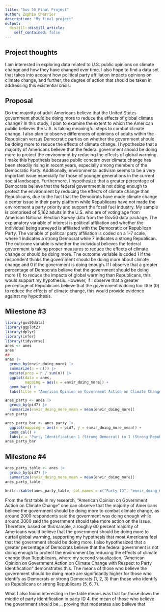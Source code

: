 ```yaml
---
title: "Gov 50 Final Project"
author: Zophia Cherrier
description: "My final project"
output:
  distill::distill_article:
    self_contained: false
---
```




## Project thoughts

I am interested in exploring data related to U.S. public opinions on climate change and how they have changed over time. I also hope to find a data set that takes into account how political party affiliation impacts opinions on climate change, and further, the degree of action that should be taken in addressing this existential crisis.  

## Proposal
 
Do the majority of adult Americans believe that the United States government should be doing more to reduce the effects of global climate change? In this study, I plan to examine the extent to which the American public believes the U.S. is taking meaningful steps to combat climate change. I also plan to observe differences of opinions of adults within the Republican versus Democratic parties on whether the government should be doing more to reduce the effects of climate change. I hypothesize that a majority of Americans believe that the federal government should be doing more to protect the environment by reducing the effects of global warming. I make this hypothesis because public concern over climate change has been steadily rising in recent years, especially among members of the Democratic Party. Additionally, environmental activism seems to be a very important issue especially for those of younger generations in the current social landscape. Furthermore, I hypothesize that a greater percentage of Democrats believe that the federal government is not doing enough to protect the environment by reducing the effects of climate change than Republicans, due to the fact that the Democrats have made climate change a center issue in their party platform while Republicans have not made the environment a party priority and support the fossil fuel industry. My sample is comprised of 5,162 adults in the U.S. who are of voting age from American National Election Survey data from the Gov50 data package. The explanatory variable of interest is political affiliation and whether the individual being surveyed is affiliated with the Democratic or Republican Party. The variable of political party affiliation is coded on a 1-7 scale, where 1 indicates a strong Democrat while 7 indicates a strong Republican. The outcome variable is whether the individual believes the federal government is taking proper measures to reduce the effects of climate change or should be doing more. The outcome variable is coded 1 if the respondent thinks the government should be doing more about climate change and 0 if the government is doing enough. If I observe that a greater percentage of Democrats believe that the government should be doing more (1) to reduce the impacts of global warming than Republicans, this would support my hypothesis. However, if I observe that a greater percentage of Republicans believe that the government is doing too little (0) to reduce the effects of climate change, this would provide evidence against my hypothesis. 

## Milestone #3

```r
library(gov50data)
library(ggplot2)
library(dplyr)
library(infer)
library(tidyverse)
anes <- anes
anes
##
anes |>
  group_by(envir_doing_more) |>
  summarize(n = n()) |>
  mutate(prop = n / sum(n)) |>
  ggplot(data = anes, 
         mapping = aes(x = envir_doing_more)) +
  geom_bar() +
  labs(title = "American Opinion on Government Action on Climate Change")

anes_party <- anes |>
  group_by(pid7) |>
  summarize(envir_doing_more_mean = mean(envir_doing_more))
anes_party

anes_party_bar <- anes_party |>
  ggplot(mapping = aes(x = pid7, y = envir_doing_more_mean)) +
  geom_col() +
  labs(x = "Party Identification 1 (Strong Democrat) to 7 (Strong Republican)", title = "American Opinion on Government Action on Climate Change With Respect to Party Identification")
anes_party_bar


```
## Milestone #4

```r
anes_party_table <- anes |>
  group_by(pid7) |>
  summarize(envir_doing_more_mean = mean(envir_doing_more)) 
anes_party_table

knitr::kable(anes_party_table, col.names = c("Party ID", "envir_doing_more_mean"))


```

From the first table in my research, "American Opinion on Government Action on Climate Change" one can observe that the majority of Americans believe the government should be doing more to combat climate change, as around 2000 respondents said the government was doing enough while around 3000 said the government should take more action on the issue. Therefore, based on this sample, a roughly 60 percent majority of Americans would believe that the government should be doing more to curtail global warming, supporting my hypothesis that most Americans feel that the government should be doing more. I also hypothesized that a greater percentage of Democrats believe that the federal government is not doing enough to protect the environment by reducing the effects of climate change than Republicans, where my second visualization, "American Opinion on Government Action on Climate Change with Respect to Party Identification" demonstrates this. The means of those who believe the government should be doing more are significantly higher for those who identify as Democrats or strong Democrats (1, 2, 3) than those who identify as Republicans or strong Republicans (5, 6, 7). 

What I also found interesting in the table means was that for those down the middle of party identification in party ID 4, the mean of those who believe the government should be _, proving that moderates also believe that 




